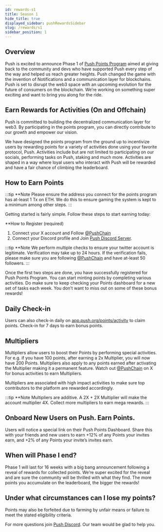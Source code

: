 ```yaml
---
id: rewards-s1
title: Season 1
hide_title: true
displayed_sidebar: pushRewardsSidebar
slug: /rewards/s1
sidebar_position: 1
---
```


## Overview

Push is excited to announce Phase 1 of [Push Points Program](https://app.push.org/points?utm_source=push_blog&utm_medium=referral&utm_campaign=Push+Points&utm_content=docs) aimed at giving back to the community and devs who have supported Push every step of the way and helped us reach greater heights. Push changed the game with the invention of Notifications and a communication layer for blockchains. Push is set to disrupt the web3 space with an upcoming evolution for the future of consumers on the blockchain. We’re working on something super exciting and want to bring you along for the ride.

## Earn Rewards for Activities (On and Offchain)

Push is committed to building the decentralized communication layer for web3. By participating in the points program, you can directly contribute to our growth and empower our vision.

We have designed the points program from the ground up to incentivize users by rewarding points for a variety of activities done using your favorite protocol, Push. Activities include but are not limited to participating on our socials, performing tasks on Push, staking and much more. Activities are shaped in a way where loyal users who interact with Push will be rewarded and have a fair chance of climbing the leaderboard.

## How to Earn Points

:::tip
**Note Please ensure the address you connect for the points program has at-least 1 Tx on ETH. We do this to ensure gaming the system is kept to a minimum among other steps.
:::

Getting started is fairly simple. Follow these steps to start earning today:

**How to Register (required)

1. Connect your X account and Follow [@PushChain](https://x.com/PushChain)
2. Connect your Discord profile and Join [Push Discord Server](https://discord.com/invite/pushchain).

:::tip
**Note We perform multiple checks to ensure your twitter account is legitimate. Verification may take up to 24 hours. If the verification fails, please make sure you are following [@PushChain](https://x.com/PushChain) and have at-least 50 followers.
:::

Once the first two steps are done, you have successfully registered for Push Points Program. You can start minting points by completing various activities. Do make sure to keep checking your Points dashboard for a new set of tasks each week. You don’t want to miss out on some of these bonus rewards!

## Daily Check-in

Users can also check-in daily on [app.push.org/points/activity](http://app.push.org/points/activity) to claim points. Check-in for 7 days to earn bonus points.

## Multipliers

Multipliers allow users to boost their Points by performing special activities. For e.g. if you have 100 points, after earning a 2x Multiplier, you will now have 200 Points. Multipliers also apply to any points earned after activating the Multiplier making it a permanent feature. Watch out [@PushChain](https://x.com/PushChain) on X for bonus activities to earn Multipliers.

Multipliers are associated with high impact activities to make sure top contributors to the platform are rewarded accordingly.

:::tip
**Note Multipliers are additive. A 2X + 2X Multiplier will make the account multiplier 4X. Collect more multipliers to earn mega rewards.
:::

## Onboard New Users on Push. Earn Points.

Users will notice a special link on their Push Points Dashboard. Share this with your friends and new users to earn +12% of any Points your invites earn, and +2% of any Points your invite’s invites earn.

## When will Phase I end?

Phase 1 will last for 16 weeks with a big bang announcement following a reveal of rewards for collected points. We’re super excited for the reveal and are sure the community will be thrilled with what they find. The more points you accumulate on the leaderboard, the bigger the rewards!

## Under what circumstances can I lose my points?

Points may also be forfeited due to farming by unfair means or failure to meet the stated eligibility criteria.

For more questions join [Push Discord](https://discord.com/invite/pushchain). Our team would be glad to help you.
